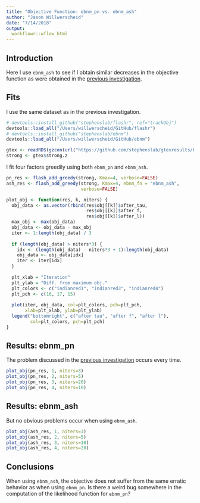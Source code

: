 ```yaml
---
title: "Objective Function: ebnm_pn vs. ebnm_ash"
author: "Jason Willwerscheid"
date: "7/14/2018"
output:
  workflowr::wflow_html
---
```


## Introduction

Here I use `ebnm_ash` to see if I obtain similar decreases in the objective function as were obtained in the [previous investigation](objective.html).

## Fits

I use the same dataset as in the previous investigation.

```r
# devtools::install_github("stephenslab/flashr", ref="trackObj")
devtools::load_all("/Users/willwerscheid/GitHub/flashr")
# devtools::install_github("stephenslab/ebnm")
devtools::load_all("/Users/willwerscheid/GitHub/ebnm")

gtex <- readRDS(gzcon(url("https://github.com/stephenslab/gtexresults/blob/master/data/MatrixEQTLSumStats.Portable.Z.rds?raw=TRUE")))
strong <- gtex$strong.z
```

I fit four factors greedily using both `ebnm_pn` and `ebnm_ash`.

```r
pn_res <- flash_add_greedy(strong, Kmax=4, verbose=FALSE)
ash_res <- flash_add_greedy(strong, Kmax=4, ebnm_fn = "ebnm_ash", 
                            verbose=FALSE)

plot_obj <- function(res, k, niters) {
  obj_data <- as.vector(rbind(res$obj[[k]]$after_tau,
                              res$obj[[k]]$after_f,
                              res$obj[[k]]$after_l))
  max_obj <- max(obj_data)
  obj_data <- obj_data - max_obj
  iter <- 1:length(obj_data) / 3
  
  if (length(obj_data) > niters*3) {
    idx <- (length(obj_data) - niters*3 + 1):length(obj_data)
    obj_data <- obj_data[idx]
    iter <- iter[idx]
  }
  
  plt_xlab = "Iteration"
  plt_ylab = "Diff. from maximum obj."
  plt_colors <- c("indianred1", "indianred3", "indianred4")
  plt_pch <- c(16, 17, 15)
  
  plot(iter, obj_data, col=plt_colors, pch=plt_pch,
       xlab=plt_xlab, ylab=plt_ylab)
  legend("bottomright", c("after tau", "after f", "after l"),
         col=plt_colors, pch=plt_pch)
}
```

## Results: ebnm_pn

The problem discussed in the [previous investigation](objective.html) occurs every time.

```r
plot_obj(pn_res, 1, niters=3)
plot_obj(pn_res, 2, niters=5)
plot_obj(pn_res, 3, niters=20)
plot_obj(pn_res, 4, niters=10)
```

## Results: ebnm_ash

But no obvious problems occur when using `ebnm_ash`.

```r
plot_obj(ash_res, 1, niters=3)
plot_obj(ash_res, 2, niters=5)
plot_obj(ash_res, 3, niters=10)
plot_obj(ash_res, 4, niters=20)
```

## Conclusions

When using `ebnm_ash`, the objective does not suffer from the same erratic behavior as when using `ebnm_pn`. Is there a weird bug somewhere in the computation of the likelihood function for `ebnm_pn`?
